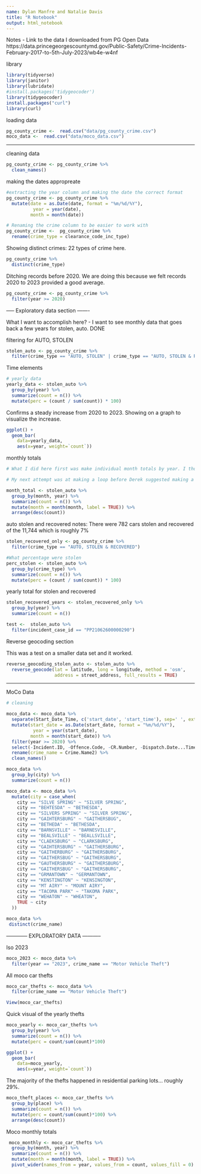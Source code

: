 ```yaml
---
name: Dylan Manfre and Natalie Davis
title: "R Notebook"
output: html_notebook
---
```


Notes
- Link to the data I downloaded from PG Open Data https://data.princegeorgescountymd.gov/Public-Safety/Crime-Incidents-February-2017-to-5th-July-2023/wb4e-w4nf

library
```r
library(tidyverse)
library(janitor)
library(lubridate)
#install.packages('tidygeocoder')
library(tidygeocoder)
install.packages("curl")
library(curl)
```

loading data
```r
pg_county_crime <-  read.csv("data/pg_county_crime.csv")
moco_data <-  read.csv("data/moco_data.csv")


```

______

cleaning data
```r
pg_county_crime <- pg_county_crime %>% 
  clean_names()

```
making the dates appropreate
```r

#extracting the year column and making the date the correct format
pg_county_crime <- pg_county_crime %>%
  mutate(date = as.Date(date, format = "%m/%d/%Y"),
          year = year(date),
         month = month(date))

# Renaming the crime column to be easier to work with
pg_county_crime <-  pg_county_crime %>% 
  rename(crime_type = clearance_code_inc_type)

```

Showing distinct crimes: 22 types of crime here.
```r
pg_county_crime %>% 
  distinct(crime_type)
```
Ditching records before 2020. We are doing this because we felt records 2020 to 2023 provided a good average.
```r

pg_county_crime <- pg_county_crime %>% 
  filter(year >= 2020)

```


----- Exploratory data section -------

What I want to accomplish here?
- I want to see monthly data that goes back a few years for stolen, auto. DONE

filtering for AUTO, STOLEN
```r
stolen_auto <- pg_county_crime %>% 
  filter(crime_type == "AUTO, STOLEN" | crime_type == "AUTO, STOLEN & RECOVERED" )
```
Time elements
```r
# yearly data
yearly_data <- stolen_auto %>%
  group_by(year) %>%
  summarize(count = n()) %>% 
  mutate(perc = (count / sum(count)) * 100)

```
Confirms a steady increase from 2020 to 2023. 
Showing on a graph to visualize the increase.
```r
ggplot() + 
  geom_bar(
    data=yearly_data, 
    aes(x=year, weight=`count`))
```
monthly totals

```r
# What I did here first was make individual month totals by year. I thought there was a condenced way to do this so I used Chat GPT to write this look to iterate over each year from 2017 to 2023. 

# My next attempt was at making a loop before Derek suggested making a month/year column

month_total <- stolen_auto %>% 
  group_by(month, year) %>% 
  summarize(count = n()) %>% 
  mutate(month = month(month, label = TRUE)) %>% 
  arrange(desc(count))
```
auto stolen and recovered notes: There were 782 cars stolen and recovered of the 11,744 which is roughly 7%
```r
stolen_recovered_only <- pg_county_crime %>% 
  filter(crime_type == "AUTO, STOLEN & RECOVERED")

#What percentage were stolen
perc_stolen <- stolen_auto %>% 
  group_by(crime_type) %>% 
  summarize(count = n()) %>% 
  mutate(perc = (count / sum(count)) * 100)
```
yearly total for stolen and recovered
```r

stolen_recovered_years <- stolen_recovered_only %>%
  group_by(year) %>%
  summarize(count = n())

```
```r
test <-  stolen_auto %>% 
  filter(incident_case_id == "PP21062600000290")
```


Reverse geocoding section

This was a test on a smaller data set and it worked. 
```r
reverse_geocoding_stolen_auto <- stolen_auto %>%
  reverse_geocode(lat = latitude, long = longitude, method = 'osm',
                  address = street_address, full_results = TRUE)

```




_______

MoCo Data

```r
# cleaning

moco_data <- moco_data %>%
  separate(Start_Date_Time, c('start_date', 'start_time'), sep=' ', extra='merge') %>%
  mutate(start_date = as.Date(start_date, format = "%m/%d/%Y"),
          year = year(start_date),
         month = month(start_date)) %>% 
  filter(year >= 2020) %>% 
  select(-Incident.ID, -Offence.Code, -CR.Number, -Dispatch.Date...Time, -End_Date_Time, -Crime.Name1, -Crime.Name3,) %>% 
  rename(crime_name = Crime.Name2) %>% 
  clean_names()

moco_data %>% 
  group_by(city) %>% 
  summarize(count = n())

moco_data <- moco_data %>% 
  mutate(city = case_when(
    city == "SILVE SPRING" ~ "SILVER SPRING",
    city == "BEHTESDA" ~ "BETHESDA",
    city == "SILVERS SPRING" ~ "SILVER SPRING",
    city == "GAIHTERSBURG" ~ "GAITHERSBUG",
    city == "BETHEDA" ~ "BETHESDA",
    city == "BARNSVILLE" ~ "BARNESVILLE",
    city == "BEALSVILLE" ~ "BEALLSVILLE",
    city == "CLAEKSBURG" ~ "CLARKSBURG",
    city == "GAIHTERSBURG" ~ "GAITHERSBURG",
    city == "GAITHERBURG" ~ "GAITHERSBURG",
    city == "GAITHERSBUG" ~ "GAITHERSBURG",
    city == "GAUTHERSBURG" ~ "GAITHERSBURG",
    city == "GAITHERSBUG" ~ "GAITHERSBURG",
    city == "GRMANTOWN" ~ "GERMANTOWN",
    city == "KENSTINGTON" ~ "KENSINGTON",
    city == "MT AIRY" ~ "MOUNT AIRY",
    city == "TACOMA PARK" ~ "TAKOMA PARK",
    city == "WEHATON" ~ "WHEATON",
    TRUE ~ city
  ))

moco_data %>% 
 distinct(crime_name)

```

------------ EXPLORATORY DATA -----------

Iso 2023
```r
moco_2023 <- moco_data %>% 
  filter(year == "2023", crime_name == "Motor Vehicle Theft")
```

All moco car thefts
```r
moco_car_thefts <- moco_data %>% 
  filter(crime_name == "Motor Vehicle Theft")

View(moco_car_thefts)
```

Quick visual of the yearly thefts
```r
moco_yearly <- moco_car_thefts %>% 
  group_by(year) %>% 
  summarize(count = n()) %>% 
  mutate(perc = count/sum(count)*100)

ggplot() + 
  geom_bar(
    data=moco_yearly, 
    aes(x=year, weight=`count`))

```
The majority of the thefts happened in residential parking lots... roughly 29%.
```r
moco_theft_places <- moco_car_thefts %>% 
  group_by(place) %>% 
  summarize(count = n()) %>% 
  mutate(perc = count/sum(count)*100) %>% 
  arrange(desc(count))

```
Moco monthly totals 
```r
 moco_monthly <- moco_car_thefts %>% 
  group_by(month, year) %>% 
  summarize(count = n()) %>% 
  mutate(month = month(month, label = TRUE)) %>% 
  pivot_wider(names_from = year, values_from = count, values_fill = 0)
```